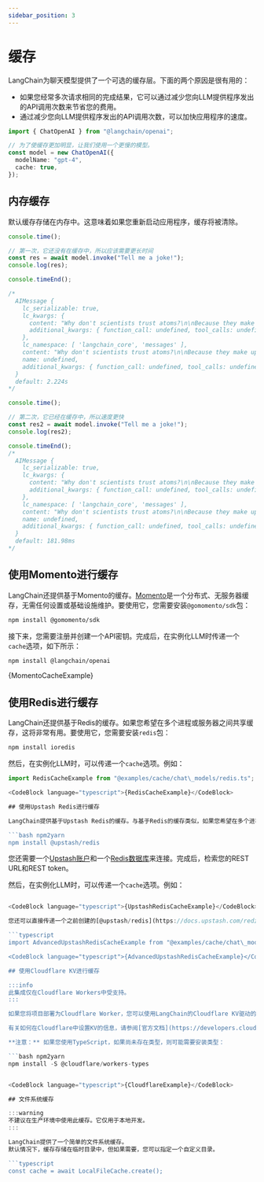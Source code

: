```yaml
---
sidebar_position: 3
---
```

# 缓存

LangChain为聊天模型提供了一个可选的缓存层。下面的两个原因是很有用的：

- 如果您经常多次请求相同的完成结果，它可以通过减少您向LLM提供程序发出的API调用次数来节省您的费用。
- 通过减少您向LLM提供程序发出的API调用次数，可以加快应用程序的速度。


```typescript
import { ChatOpenAI } from "@langchain/openai";

// 为了使缓存更加明显，让我们使用一个更慢的模型。
const model = new ChatOpenAI({
  modelName: "gpt-4",
  cache: true,
});
```

## 内存缓存

默认缓存存储在内存中。这意味着如果您重新启动应用程序，缓存将被清除。

```typescript
console.time();

// 第一次，它还没有在缓存中，所以应该需要更长时间
const res = await model.invoke("Tell me a joke!");
console.log(res);

console.timeEnd();

/*
  AIMessage {
    lc_serializable: true,
    lc_kwargs: {
      content: "Why don't scientists trust atoms?\n\nBecause they make up everything!",
      additional_kwargs: { function_call: undefined, tool_calls: undefined }
    },
    lc_namespace: [ 'langchain_core', 'messages' ],
    content: "Why don't scientists trust atoms?\n\nBecause they make up everything!",
    name: undefined,
    additional_kwargs: { function_call: undefined, tool_calls: undefined }
  }
  default: 2.224s
*/
```

```typescript
console.time();

// 第二次，它已经在缓存中，所以速度更快
const res2 = await model.invoke("Tell me a joke!");
console.log(res2);

console.timeEnd();
/*
  AIMessage {
    lc_serializable: true,
    lc_kwargs: {
      content: "Why don't scientists trust atoms?\n\nBecause they make up everything!",
      additional_kwargs: { function_call: undefined, tool_calls: undefined }
    },
    lc_namespace: [ 'langchain_core', 'messages' ],
    content: "Why don't scientists trust atoms?\n\nBecause they make up everything!",
    name: undefined,
    additional_kwargs: { function_call: undefined, tool_calls: undefined }
  }
  default: 181.98ms
*/
```

## 使用Momento进行缓存

LangChain还提供基于Momento的缓存。[Momento](https://gomomento.com)是一个分布式、无服务器缓存，无需任何设置或基础设施维护。要使用它，您需要安装`@gomomento/sdk`包：

```bash npm2yarn
npm install @gomomento/sdk
```

接下来，您需要注册并创建一个API密钥。完成后，在实例化LLM时传递一个`cache`选项，如下所示：



<IntegrationInstallTooltip></IntegrationInstallTooltip>

```bash npm2yarn
npm install @langchain/openai
```

<CodeBlock language="typescript">{MomentoCacheExample}</CodeBlock>

## 使用Redis进行缓存

LangChain还提供基于Redis的缓存。如果您希望在多个进程或服务器之间共享缓存，这将非常有用。要使用它，您需要安装`redis`包：

```bash npm2yarn
npm install ioredis
```

然后，在实例化LLM时，可以传递一个`cache`选项。例如：

```typescript
import RedisCacheExample from "@examples/cache/chat\_models/redis.ts";

<CodeBlock language="typescript">{RedisCacheExample}</CodeBlock>

## 使用Upstash Redis进行缓存

LangChain提供基于Upstash Redis的缓存。与基于Redis的缓存类似，如果您希望在多个进程或服务器之间共享缓存，这将非常有用。Upstash Redis客户端使用HTTP，并支持边缘环境。要使用它，您需要安装`@upstash/redis`包：

```bash npm2yarn
npm install @upstash/redis
```

您还需要一个[Upstash账户](https://docs.upstash.com/redis#create-account)和一个[Redis数据库](https://docs.upstash.com/redis#create-a-database)来连接。完成后，检索您的REST URL和REST token。

然后，在实例化LLM时，可以传递一个`cache`选项。例如：

```typescript

<CodeBlock language="typescript">{UpstashRedisCacheExample}</CodeBlock>

您还可以直接传递一个之前创建的[@upstash/redis](https://docs.upstash.com/redis/sdks/javascriptsdk/overview)客户端实例：

```typescript
import AdvancedUpstashRedisCacheExample from "@examples/cache/chat\_models/upstash\_redis\_advanced.ts";

<CodeBlock language="typescript">{AdvancedUpstashRedisCacheExample}</CodeBlock>

## 使用Cloudflare KV进行缓存

:::info
此集成仅在Cloudflare Workers中受支持。
:::

如果您将项目部署为Cloudflare Worker，您可以使用LangChain的Cloudflare KV驱动的LLM缓存。

有关如何在Cloudflare中设置KV的信息，请参阅[官方文档](https://developers.cloudflare.com/kv/)。

**注意：** 如果您使用TypeScript，如果尚未存在类型，则可能需要安装类型：

```bash npm2yarn
npm install -S @cloudflare/workers-types
```

```typescript

<CodeBlock language="typescript">{CloudflareExample}</CodeBlock>

## 文件系统缓存

:::warning
不建议在生产环境中使用此缓存。它仅用于本地开发。
:::

LangChain提供了一个简单的文件系统缓存。
默认情况下，缓存存储在临时目录中，但如果需要，您可以指定一个自定义目录。

```typescript
const cache = await LocalFileCache.create();
```

